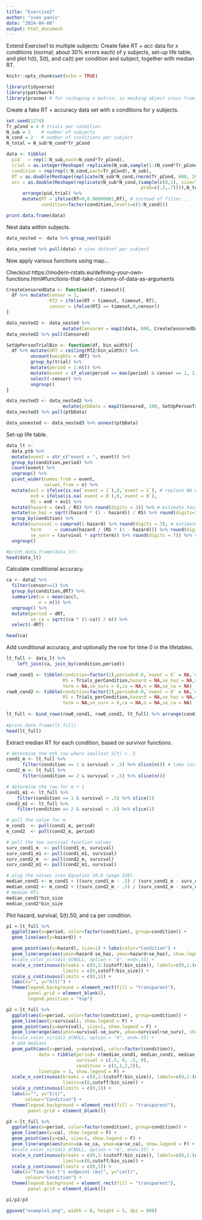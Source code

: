 ```yaml
---
title: "Exercise2"
author: "sven panis"
date: "2024-04-08"
output: html_document
---
```

Extend Exercise1 to multiple subjects:
Create fake RT + acc data for x conditions (normal; about 30% errors each) of y subjects, set-up life table, and plot h(t), S(t), and ca(t) per condition and subject, together with median RT.

```r
knitr::opts_chunk$set(echo = TRUE)
```

```r
library(tidyverse)
library(patchwork)
library(pracma) # for reshaping a matrix; is masking object cross from purrr.... 
```

Create a fake RT + accuracy data set with x conditions for y subjects.

```r
set.seed(1274)
Tr_pCond = 4 # trials per condition
N_sub = 2    # number of subjects
N_cond = 2   # number of conditions per subject
N_total = N_sub*N_cond*Tr_pCond

data <- tibble(
  pid   = rep(1:N_sub,each=N_cond*Tr_pCond),
  trial = as.integer(Reshape( replicate(N_sub,sample(1:(N_cond*Tr_pCond))),N_total,1)),
  condition = rep(rep(1:N_cond,each=Tr_pCond), N_sub),
  RT = as.double(Reshape(replicate(N_sub*N_cond,rnorm(Tr_pCond, 600, 200)),N_total,1)),
  acc = as.double(Reshape(replicate(N_sub*N_cond,(sample(c(0,1), size=Tr_pCond,replace=T,            
                                                  prob=c(.3,.7)))),N_total,1))) %>%
      arrange(pid,trial) %>%
      mutate(RT = ifelse(RT<0,0.00000001,RT), # instead of filter...
             condition=factor(condition,levels=c(1:N_cond)))

print.data.frame(data)
```

Nest data within subjects.

```r
data_nested <- data %>% group_nest(pid)

data_nested %>% pull(data) # view dataset per subject
```

Now apply various functions using map...

Checkout https://modern-rstats.eu/defining-your-own-functions.html#functions-that-take-columns-of-data-as-arguments

```r
CreateCensoredData <- function(df, timeout){
  df %>% mutate(censor = 1,
                RT2 = ifelse(RT > timeout, timeout, RT),
                censor = ifelse(RT2 == timeout,0,censor))
}
```

```r
data_nested2 <- data_nested %>% 
                     mutate(Censored = map2(data, 800, CreateCensoredData))
data_nested2 %>% pull(Censored)
```

```r
SetUpPersonTrialBin <- function(df, bin_width){
  df %>% mutate(dRT = ceiling(RT2/bin_width)) %>% 
         uncount(weights = dRT) %>% 
         group_by(trial) %>% 
         mutate(period = 1:n()) %>% 
         mutate(event = if_else(period == max(period) & censor == 1, 1, 0)) %>% 
         select(-censor) %>% 
         ungroup()
}
```

```r
data_nested3 <- data_nested2 %>% 
                     mutate(ptbData = map2(Censored, 100, SetUpPersonTrialBin)) 
data_nested3 %>% pull(ptbData)

data_unnested <- data_nested3 %>% unnest(ptbData)
```

Set-up life table.

```r
data_lt <-
  data_ptb %>% 
  mutate(event = str_c("event = ", event)) %>%
  group_by(condition,period) %>% 
  count(event) %>% 
  ungroup() %>% 
  pivot_wider(names_from = event,
              values_from = n) %>% 
  mutate(ev1 = ifelse(is.na(`event = 1`),0,`event = 1`), # replace NA with 0
         ev0 = ifelse(is.na(`event = 0`),0,`event = 0`),
         RS = ev0 + ev1) %>%
  mutate(hazard = (ev1 / RS) %>% round(digits = 3)) %>% # estimate hazard
  mutate(se_haz = sqrt((hazard * (1 - hazard)) / RS) %>% round(digits=3)) %>% # se hazard
  group_by(condition) %>%
  mutate(survival = cumprod(1-hazard) %>% round(digits = 3), # estimate survival
         term     = cumsum(hazard / (RS * (1 - hazard))) %>% round(digits = 6), 
         se_surv = (survival * sqrt(term)) %>% round(digits = 7)) %>% # Greenwood's (1926) approximation
  ungroup()

#print.data.frame(data_lt)
head(data_lt)
```

Calculate conditional accuracy.

```r
ca <- data2 %>%
  filter(censor==1) %>%
  group_by(condition,dRT) %>%
  summarize(ca = mean(acc),
            n = n()) %>%
  ungroup() %>%
  mutate(period = dRT,
         se_ca = sqrt((ca * (1-ca)) / n)) %>%
  select(-dRT)

head(ca)
```

Add conditional accuracy, and optionally the row for time 0 in the lifetables.

```r
lt_full <- data_lt %>%
    left_join(ca, join_by(condition,period))

row0_cond1 <- tibble(condition=factor(1),period=0.0,`event = 0` = NA,`event = 1` =NA, ev1 = NA,ev0 = NA,
                     RS = Trials_perCondition,hazard = NA,se_haz = NA,survival = 1,
                     term = NA,se_surv = 0,ca = NA,n = NA,se_ca = NA)
row0_cond2 <- tibble(condition=factor(2),period=0.0,`event = 0` = NA,`event = 1` = NA,ev1 = NA,ev0 = NA,
                     RS = Trials_perCondition,hazard = NA,se_haz = NA,survival = 1,
                     term = NA,se_surv = 0,ca = NA,n = NA,se_ca = NA)
                   
lt_full <- bind_rows(row0_cond1, row0_cond2, lt_full) %>% arrange(condition, period)
  
#print.data.frame(lt_full)
head(lt_full)
```

Extract median RT for each condition, based on survivor functions.

```r
# determine the mth row where smallest S(t) > .5
cond1_m <- lt_full %>% 
      filter(condition == 1 & survival > .5) %>% slice(n()) # take last row
cond2_m <- lt_full %>% 
      filter(condition == 2 & survival > .5) %>% slice(n()) 

# determine the row for m + 1
cond1_m1 <- lt_full %>% 
    filter(condition == 1 & survival < .5) %>% slice(1)
cond2_m1 <- lt_full %>% 
    filter(condition == 2 & survival < .5) %>% slice(1)

# pull the value for m
m_cond1  <- pull(cond1_m, period)
m_cond2  <- pull(cond2_m, period)

# pull the two survival function values
surv_cond1_m  <- pull(cond1_m, survival)
surv_cond1_m1 <- pull(cond1_m1, survival)
surv_cond2_m  <- pull(cond2_m, survival)
surv_cond2_m1 <- pull(cond2_m1, survival)

# plug the values into Equation 10.6 (page 338)
median_cond1 <- m_cond1 + ((surv_cond1_m - .5) / (surv_cond1_m - surv_cond1_m1)) * ((m_cond1 + 1) - m_cond1) 
median_cond2 <- m_cond2 + ((surv_cond2_m - .5) / (surv_cond2_m - surv_cond2_m1)) * ((m_cond2 + 1) - m_cond2) 
# median RTs
median_cond1*bin_size
median_cond2*bin_size
```

Plot hazard, survival, S(t).50, and ca per condition.

```r
p1 <-lt_full %>%
  ggplot(aes(x=period, color=factor(condition), group=condition)) +
  geom_line(aes(y=hazard)) +

  geom_point(aes(y=hazard), size=1) + labs(color="Condition") +
  geom_linerange(aes(ymin=hazard-se_haz, ymax=hazard+se_haz), show.legend = F) +
  #scale_color_viridis_d(NULL, option = "A", end=.55) +
  scale_x_continuous(breaks = c(0,1:(cutoff/bin_size)), labels=c(0,1:(cutoff/bin_size)*bin_size),
                     limits = c(0,cutoff/bin_size)) +
  scale_y_continuous(limits = c(0,1)) +
  labs(x="", y="h(t)") +
  theme(legend.background = element_rect(fill = "transparent"),
        panel.grid = element_blank(),
        legend.position = "top")

p2 <-lt_full %>%
  ggplot(aes(x=period, color=factor(condition), group=condition)) +
  geom_line(aes(y=survival), show.legend = F) +
  geom_point(aes(y=survival), size=1, show.legend = F) +
  geom_linerange(aes(ymin=survival-se_surv, ymax=survival+se_surv), show.legend = F) +
  #scale_color_viridis_d(NULL, option = "A", end=.55) +
  # add medians
  geom_path(aes(x=period, y=survival, color=factor(condition)),
            data = tibble(period= c(median_cond1, median_cond1, median_cond2, median_cond2),
                          survival = c(.5, 0, .5, 0),
                          condition = c(1,1,2,2)), 
            linetype = 3, show.legend = F) +
  scale_x_continuous(breaks = c(0,1:(cutoff/bin_size)), labels=c(0,1:(cutoff/bin_size)*bin_size),
                     limits=c(0,cutoff/bin_size)) +
  scale_y_continuous(limits = c(0,1)) +
  labs(x="", y="S(t)",
       colour="Condition") +
  theme(legend.background = element_rect(fill = "transparent"),
        panel.grid = element_blank())

p3 <-lt_full %>%
  ggplot(aes(x=period, color=factor(condition), group=condition)) +
  geom_line(aes(y=ca), show.legend = F) +
  geom_point(aes(y=ca), size=1, show.legend = F) +
  geom_linerange(aes(ymin=ca-se_ca, ymax=ca+se_ca), show.legend = F) +
  #scale_color_viridis_d(NULL, option = "A", end=.55) +
  scale_x_continuous(breaks = c(0,1:(cutoff/bin_size)), labels=c(0,1:(cutoff/bin_size)*bin_size),
                     limits=c(0,cutoff/bin_size)) +
  scale_y_continuous(limits = c(0,1)) +
  labs(x="Time bin t's endpoint (ms)", y="ca(t)",
       colour="Condition") +
  theme(legend.background = element_rect(fill = "transparent"),
        panel.grid = element_blank())

p1/p2/p3

ggsave("example1.png", width = 8, height = 5, dpi = 600)
```
